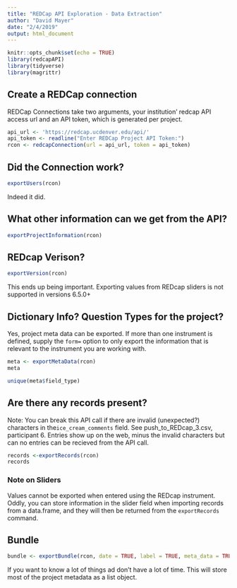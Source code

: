 ```yaml
---
title: "REDCap API Exploration - Data Extraction"
author: "David Mayer"
date: "2/4/2019"
output: html_document
---
```


```r
knitr::opts_chunk$set(echo = TRUE)
library(redcapAPI)
library(tidyverse)
library(magrittr)
```

## Create a REDCap connection
REDCap Connections take two arguments, your institution' redcap API access url and an API token, which is generated per project.
```r
api_url <- 'https://redcap.ucdenver.edu/api/'
api_token <- readline("Enter REDCap Project API Token:")
rcon <- redcapConnection(url = api_url, token = api_token)
```

## Did the Connection work?
```r
exportUsers(rcon)
```
Indeed it did.

## What other information can we get from the API?
```r
exportProjectInformation(rcon)

```

## REDcap Verison?
```r
exportVersion(rcon)
```
This ends up being important. Exporting values from REDcap sliders is not supported in versions 6.5.0+

## Dictionary Info? Question Types for the project?
Yes, project meta data can be exported. If more than one instrument is defined, supply the `form=` option to only export the information that is relevant to the instrument you are working with.
```r
meta <- exportMetaData(rcon)
meta
```

```r
unique(meta$field_type)
```

## Are there any records present?

Note: You can break this API call if there are invalid (unexpected?) characters in the`ice_cream_comments` field. See push_to_REDcap_3.csv, participant 6. Entries show up on the web, minus the invalid characters but can no entries can be recieved from the API call. 
```r
records <-exportRecords(rcon)
records
```

### Note on Sliders
Values cannot be exported when entered using the REDcap instrument. Oddly, you can store information in the slider field when importing records from a data.frame, and they will then be returned from the `exportRecords` command.

## Bundle
```r
bundle <- exportBundle(rcon, date = TRUE, label = TRUE, meta_data = TRUE, users = TRUE, instruments = TRUE, events = TRUE, arms = TRUE, mappings = TRUE, version = TRUE)
```
If you want to know a lot of things ad don't have a lot of time. This will store most of the project metadata as a list object.

